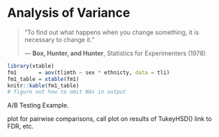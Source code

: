 # Analysis of Variance

> "To find out what happens when you change something, it is necessary to change it."
>
> --- **Box, Hunter, and Hunter**, Statistics for Experimenters (1978)


```r
library(xtable)
fm1       = aov(tlimth ~ sex * ethnicty, data = tli)
fm1_table = xtable(fm1)
knitr::kable(fm1_table)
# figure out how to omit NAs in output
```

A/B Testing Example.

plot for pairwise comparisons, call plot on results of TukeyHSD()
link to FDR, etc.
